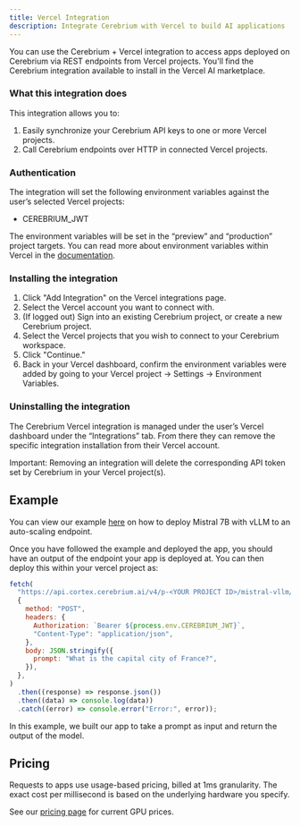 ```yaml
---
title: Vercel Integration
description: Integrate Cerebrium with Vercel to build AI applications
---
```


You can use the Cerebrium + Vercel integration to access apps deployed on Cerebrium via REST endpoints from Vercel projects. You'll find the Cerebrium integration available to install in the Vercel AI marketplace.

### What this integration does

This integration allows you to:

1. Easily synchronize your Cerebrium API keys to one or more Vercel projects.
2. Call Cerebrium endpoints over HTTP in connected Vercel projects.

### Authentication

The integration will set the following environment variables against the user’s selected Vercel projects:

- CEREBRIUM_JWT

The environment variables will be set in the “preview” and “production” project targets. You can read more about environment variables within Vercel in the [documentation](https://vercel.com/docs/concepts/projects/environment-variables#environments).

### Installing the integration

1. Click "Add Integration" on the Vercel integrations page.
2. Select the Vercel account you want to connect with.
3. (If logged out) Sign into an existing Cerebrium project, or create a new Cerebrium project.
4. Select the Vercel projects that you wish to connect to your Cerebrium workspace.
5. Click "Continue."
6. Back in your Vercel dashboard, confirm the environment variables were added by going to your Vercel project → Settings → Environment Variables.

### Uninstalling the integration

The Cerebrium Vercel integration is managed under the user’s Vercel dashboard under the “Integrations” tab. From there they can remove the specific integration installation from their Vercel account.

Important: Removing an integration will delete the corresponding API token set by Cerebrium in your Vercel project(s).

## Example

You can view our example [here](/v4/examples/mistral-vllm) on how to deploy Mistral 7B with vLLM to an auto-scaling endpoint.

Once you have followed the example and deployed the app, you should have an output of the endpoint your app is deployed at. You can then deploy this within your vercel project as:

```javascript
fetch(
  "https://api.cortex.cerebrium.ai/v4/p-<YOUR PROJECT ID>/mistral-vllm/predict",
  {
    method: "POST",
    headers: {
      Authorization: `Bearer ${process.env.CEREBRIUM_JWT}`,
      "Content-Type": "application/json",
    },
    body: JSON.stringify({
      prompt: "What is the capital city of France?",
    }),
  },
)
  .then((response) => response.json())
  .then((data) => console.log(data))
  .catch((error) => console.error("Error:", error));
```

In this example, we built our app to take a prompt as input and return the output of the model.

## Pricing

Requests to apps use usage-based pricing, billed at 1ms granularity. The exact cost per millisecond is based on the underlying hardware you specify.

See our [pricing page](https://www.cerebrium.ai/pricing) for current GPU prices.
